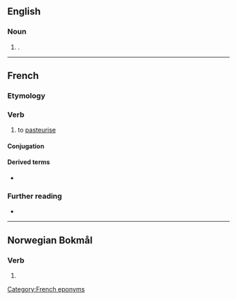 ==English==

===Noun===
{{en-noun}}

# {{lb|en|British spelling}} {{alternative form of|en|pasteurizer}}.

----

==French==

===Etymology===
{{suffix|fr|pasteur|iser}}

===Verb===
{{fr-verb}}

# to [[pasteurise]]

====Conjugation====
{{fr-conj-auto}}

====Derived terms====
* {{l|fr|pasteurisation}}

===Further reading===
* {{R:TLFi}}

[[Category:French eponyms]]
----

==Norwegian Bokmål==

===Verb===
{{nb-verb-form}}

# {{imperative of|nb|pasteurisere}}